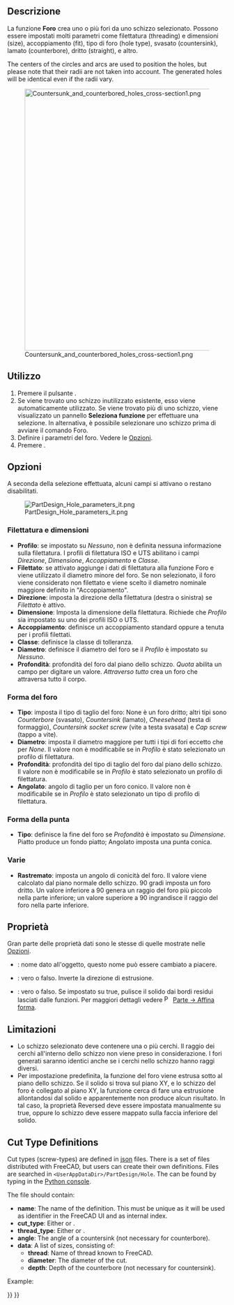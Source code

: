 <languages/>

<div class="mw-translate-fuzzy">
{{Docnav/it|[[PartDesign_Pocket/it|Tasca]]|[[PartDesign_Groove/it|Scanalatura]]|[[PartDesign_Workbench|PartDesign]]|IconL=PartDesign_Pocket.svg|IconC=Workbench_PartDesign.svg|IconR=PartDesign_Groove.svg}}
</div>

<div class="mw-translate-fuzzy">
{{GuiCommand/it|Name=PartDesign Hole|Name/it=Foro|Workbenches=[[PartDesign Workbench/it|PartDesign]]|MenuLocation=Part Design → Foro|Version=0.17|SeeAlso=[[PartDesign Pocket/it|Tasca]]}}
</div>

<span id="Description"></span>
==Descrizione==

<div class="mw-translate-fuzzy">
La funzione '''Foro''' crea uno o più fori da uno schizzo selezionato. Possono essere impostati molti parametri come filettatura (threading) e dimensioni (size), accoppiamento (fit), tipo di foro (hole type), svasato (countersink), lamato (counterbore), dritto (straight), e altro.
</div>

The centers of the circles and arcs are used to position the holes, but please note that their radii are not taken into account. The generated holes will be identical even if the radii vary.

[[File:Countersunk_and_counterbored_holes_cross-section1.png|600px]]

{{Caption|Sezione longitudinale di foro svasato a sinistra e di foro lamato a destra (countersunk e counterbored).}}

<span id="Usage"></span>
== Utilizzo ==

<div class="mw-translate-fuzzy">
# Premere il pulsante {{KEY|[[Image:PartDesign_Hole.svg|24px]] '''Foro'''}}.
# Se viene trovato uno schizzo inutilizzato esistente, esso viene automaticamente utilizzato. Se viene trovato più di uno schizzo, viene visualizzato un pannello '''Seleziona funzione''' per effettuare una selezione. In alternativa, è possibile selezionare uno schizzo prima di avviare il comando Foro.
# Definire i parametri del foro. Vedere le [[#Opzioni|Opzioni]].
# Premere {{KEY|OK}}.
</div>

<span id="Options"></span>
== Opzioni ==

A seconda della selezione effettuata, alcuni campi si attivano o restano disabilitati.

[[File:PartDesign Hole parameters_it.png|frame|left]]

<span id="Threading_and_size"></span>
===Filettatura e dimensioni===

<div class="mw-translate-fuzzy">
* '''Profilo''': se impostato su ''Nessuno'', non è definita nessuna informazione sulla filettatura. I profili di filettatura ISO e UTS abilitano i campi  ''Direzione'', ''Dimensione'', ''Accoppiamento'' e ''Classe''.
* '''Filettato''': se attivato aggiunge i dati di filettatura alla funzione Foro e viene utilizzato il diametro minore del foro. Se non selezionato, il foro viene considerato non filettato e viene scelto il diametro nominale maggiore definito in "Accoppiamento".
* '''Direzione''': imposta la direzione della filettatura (destra o sinistra) se ''Filettato'' è attivo.
* '''Dimensione''': Imposta la dimensione della filettatura. Richiede che ''Profilo'' sia impostato su uno dei profili ISO o UTS.
* '''Accoppiamento''': definisce un accoppiamento standard oppure a tenuta per i profili filettati.
* '''Classe''': definisce la classe di tolleranza.
* '''Diametro''': definisce il diametro del foro se il ''Profilo'' è impostato su ''Nessuno''.
* '''Profondità''': profondità del foro dal piano dello schizzo. ''Quota'' abilita un campo per digitare un valore. ''Attraverso tutto'' crea un foro che attraversa tutto il corpo.
</div>

<span id="Hole_cut"></span>
===Forma del foro===

<div class="mw-translate-fuzzy">
* '''Tipo''': imposta il tipo di taglio del foro: None è un foro dritto; altri tipi sono ''Counterbore'' (svasato), ''Countersink'' (lamato), ''Cheesehead'' (testa di formaggio), ''Countersink socket screw'' (vite a testa svasata) e ''Cap screw'' (tappo a vite). 
* '''Diametro''': imposta il diametro maggiore per tutti i tipi di fori eccetto che per ''None''. Il valore non è modificabile se in ''Profilo'' è stato selezionato un profilo di filettatura.
* '''Profondità''': profondità del tipo di taglio del foro dal piano dello schizzo.  Il valore non è modificabile se in ''Profilo'' è stato selezionato un profilo di filettatura.
* '''Angolato''': angolo di taglio per un foro conico. Il valore non è modificabile se in ''Profilo'' è stato selezionato un tipo di profilo di filettatura.
</div>

<span id="Drill_point"></span>
===Forma della punta===

<div class="mw-translate-fuzzy">
* '''Tipo''': definisce la fine del foro se ''Profondità'' è impostato su ''Dimensione''. Piatto produce un fondo piatto; Angolato imposta una punta conica.
</div>

<span id="Misc"></span>
===Varie===

<div class="mw-translate-fuzzy">
* '''Rastremato''': imposta un angolo di conicità del foro. Il valore viene calcolato dal piano normale dello schizzo. 90 gradi imposta un foro dritto. Un valore inferiore a 90 genera un raggio del foro più piccolo nella parte inferiore; un valore superiore a 90 ingrandisce il raggio del foro nella parte inferiore.
</div>

<span id="Properties"></span>
== Proprietà ==

Gran parte delle proprietà dati sono le stesse di quelle mostrate nelle [[#Opzioni|Opzioni]].

<div class="mw-translate-fuzzy">
* {{PropertyData/it|Label}}: nome dato all'oggetto, questo nome può essere cambiato a piacere.
* {{PropertyData/it|Reversed}}: vero o falso. Inverte la direzione di estrusione.
* {{PropertyData/it|Refine}}: vero o falso. Se impostato su true, pulisce il solido dai bordi residui lasciati dalle funzioni. Per maggiori dettagli vedere [[Image:Part_RefineShape.svg|16px]] [[Part RefineShape/it|Parte → Affina forma]].
</div>

<span id="Limitations"></span>
==Limitazioni==

<div class="mw-translate-fuzzy">
* Lo schizzo selezionato deve contenere una o più cerchi. Il raggio dei cerchi all'interno dello schizzo non viene preso in considerazione. I fori generati saranno identici anche se i cerchi nello schizzo hanno raggi diversi.
* Per impostazione predefinita, la funzione del foro viene estrusa sotto al piano dello schizzo. Se il solido si trova sul piano XY, e lo schizzo del foro è collegato al piano XY, la funzione cerca di fare una estrusione allontandosi dal solido e apparentemente non produce alcun risultato. In tal caso, la proprietà Reversed deve essere impostata manualmente su true, oppure lo schizzo deve essere mappato sulla faccia inferiore del solido.
</div>

==Cut Type Definitions==

Cut types (screw-types) are defined in [https://de.wikipedia.org/wiki/JavaScript_Object_Notation json] files. There is a set of files distributed with FreeCAD, but users can create their own definitions. Files are searched in <code>&lt;UserAppDataDir&gt;/PartDesign/Hole</code>. The {{incode|UserAppDataDir}} can be found by typing {{incode|App.getUserAppDataDir()}} in the [[Python_console|Python console]].

The file should contain:
* '''name''': The name of the definition. This must be unique as it will be used as identifier in the FreeCAD UI and as internal index.
* '''cut_type''': Either {{incode|countersink}} or {{incode|counterbore}}.
* '''thread_type''':  Either {{incode|metric}} or {{incode|metricfine}}.
* '''angle''': The angle of a countersink (not necessary for counterbore).
* '''data''': A list of sizes, consisting of:
** '''thread''': Name of thread known to FreeCAD.
** '''diameter''': The diameter of the cut.
** '''depth''': Depth of the counterbore (not necessary for countersink).
Example:
{{Code|lang=json|code=
{
    "name": "DIN 7984",
    "cut_type": "counterbore",
    "thread_type": "metric",
    "data": [
        { "thread": "M2",   "diameter":  4.3, "depth":  1.6 },
        { "thread": "M2.5", "diameter":  5.0, "depth":  2.0 },
        …
    ]
}
}}


<div class="mw-translate-fuzzy">
{{Docnav/it|[[PartDesign_Pocket/it|Tasca]]|[[PartDesign_Groove/it|Scanalatura]]|[[PartDesign_Workbench|PartDesign]]|IconL=PartDesign_Pocket.svg|IconC=Workbench_PartDesign.svg|IconR=PartDesign_Groove.svg}}
</div>

{{PartDesign Tools navi{{#translation:}}}}
{{Userdocnavi{{#translation:}}}}